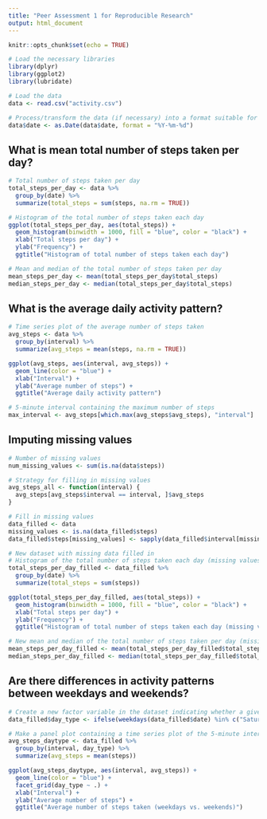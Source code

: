 ```yaml
---
title: "Peer Assessment 1 for Reproducible Research"
output: html_document
---
```


```r
knitr::opts_chunk$set(echo = TRUE)
```

```r
# Load the necessary libraries
library(dplyr)
library(ggplot2)
library(lubridate)

# Load the data
data <- read.csv("activity.csv")

# Process/transform the data (if necessary) into a format suitable for your analysis
data$date <- as.Date(data$date, format = "%Y-%m-%d")
```

## What is mean total number of steps taken per day?
```r
# Total number of steps taken per day
total_steps_per_day <- data %>%
  group_by(date) %>%
  summarize(total_steps = sum(steps, na.rm = TRUE))

# Histogram of the total number of steps taken each day
ggplot(total_steps_per_day, aes(total_steps)) +
  geom_histogram(binwidth = 1000, fill = "blue", color = "black") +
  xlab("Total steps per day") +
  ylab("Frequency") +
  ggtitle("Histogram of total number of steps taken each day")

# Mean and median of the total number of steps taken per day
mean_steps_per_day <- mean(total_steps_per_day$total_steps)
median_steps_per_day <- median(total_steps_per_day$total_steps)
```

## What is the average daily activity pattern?
```r
# Time series plot of the average number of steps taken
avg_steps <- data %>%
  group_by(interval) %>%
  summarize(avg_steps = mean(steps, na.rm = TRUE))

ggplot(avg_steps, aes(interval, avg_steps)) +
  geom_line(color = "blue") +
  xlab("Interval") +
  ylab("Average number of steps") +
  ggtitle("Average daily activity pattern")

# 5-minute interval containing the maximum number of steps
max_interval <- avg_steps[which.max(avg_steps$avg_steps), "interval"]
```

## Imputing missing values
```r
# Number of missing values
num_missing_values <- sum(is.na(data$steps))

# Strategy for filling in missing values
avg_steps_all <- function(interval) {
  avg_steps[avg_steps$interval == interval, ]$avg_steps
}

# Fill in missing values
data_filled <- data
missing_values <- is.na(data_filled$steps)
data_filled$steps[missing_values] <- sapply(data_filled$interval[missing_values], avg_steps_all)

# New dataset with missing data filled in
# Histogram of the total number of steps taken each day (missing values filled)
total_steps_per_day_filled <- data_filled %>%
  group_by(date) %>%
  summarize(total_steps = sum(steps))

ggplot(total_steps_per_day_filled, aes(total_steps)) +
  geom_histogram(binwidth = 1000, fill = "blue", color = "black") +
  xlab("Total steps per day") +
  ylab("Frequency") +
  ggtitle("Histogram of total number of steps taken each day (missing values filled)")

# New mean and median of the total number of steps taken per day (missing values filled)
mean_steps_per_day_filled <- mean(total_steps_per_day_filled$total_steps)
median_steps_per_day_filled <- median(total_steps_per_day_filled$total_steps
```

## Are there differences in activity patterns between weekdays and weekends?

```r
# Create a new factor variable in the dataset indicating whether a given date is a weekday or weekend day
data_filled$day_type <- ifelse(weekdays(data_filled$date) %in% c("Saturday", "Sunday"), "weekend", "weekday")

# Make a panel plot containing a time series plot of the 5-minute interval and the average number of steps taken
avg_steps_daytype <- data_filled %>%
  group_by(interval, day_type) %>%
  summarize(avg_steps = mean(steps))

ggplot(avg_steps_daytype, aes(interval, avg_steps)) +
  geom_line(color = "blue") +
  facet_grid(day_type ~ .) +
  xlab("Interval") +
  ylab("Average number of steps") +
  ggtitle("Average number of steps taken (weekdays vs. weekends)")
```
